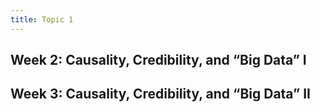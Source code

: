 ```yaml
---
title: Topic 1
---
```



## Week 2: Causality, Credibility, and "Big Data" I

## Week 3: Causality, Credibility, and "Big Data" II

